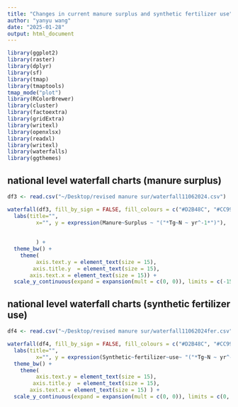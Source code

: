 ```yaml
---
title: "Changes in current manure surplus and synthetic fertilizer use"
author: "yanyu wang"
date: "2025-01-28"
output: html_document
---
```



```r
library(ggplot2)
library(raster)
library(dplyr)
library(sf)
library(tmap)
library(tmaptools)
tmap_mode("plot")
library(RColorBrewer)
library(cluster)
library(factoextra)
library(gridExtra)
library(writexl)
library(openxlsx)
library(readxl)
library(writexl)
library(waterfalls)
library(ggthemes)
```


## national level waterfall charts (manure surplus)
```r
df3 <- read.csv("~/Desktop/revised manure sur/waterfall11062024.csv")

waterfall(df3, fill_by_sign = FALSE, fill_colours = c("#D2B48C", "#CC9900", "#996600", "#009933"),calc_total = TRUE, total_rect_color = "#FDF5E6", total_rect_text_color = "black", rect_text_size = 2, total_axis_text = "Outcome") + 
  labs(title="", 
         x="", y = expression(Manure~Surplus ~ "("*Tg~N ~ yr^-1*")"), 
         
         
         ) +
  theme_bw() +
    theme( 
         axis.text.y = element_text(size = 15),
        axis.title.y  = element_text(size = 15),
       axis.text.x = element_text(size = 15)) +
  scale_y_continuous(expand = expansion(mult = c(0, 0)), limits = c(-15, 1))
```

## national level waterfall charts (synthetic fertilizer use)
```r
df4 <- read.csv("~/Desktop/revised manure sur/waterfall11062024fer.csv")

waterfall(df4, fill_by_sign = FALSE, fill_colours = c("#D2B48C", "#CC9900", "#996600", "#009933"),calc_total = TRUE, total_rect_color = "#FDF5E6", total_rect_text_color = "black", rect_text_size = 2, total_axis_text = "Outcome" ) + 
  labs(title="", 
         x="", y = expression(Synthetic~fertilizer~use~ "("*Tg~N ~ yr^-1*")")) +
  theme_bw() +
    theme( 
         axis.text.y = element_text(size = 15),
        axis.title.y  = element_text(size = 15),
       axis.text.x = element_text(size = 15) ) +
  scale_y_continuous(expand = expansion(mult = c(0, 0)), limits = c(0, 13))

```
